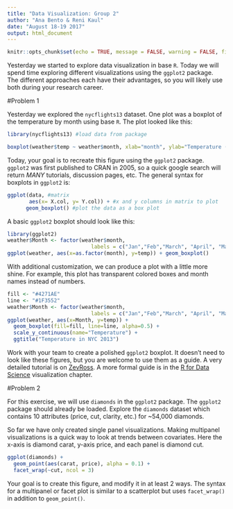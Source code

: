 ```yaml
---
title: "Data Visualization: Group 2"
author: "Ana Bento & Reni Kaul"
date: "August 18-19 2017"
output: html_document
---
```


```r
knitr::opts_chunk$set(echo = TRUE, message = FALSE, warning = FALSE, fig.align = "center")
```



Yesterday we started to explore data visualization in base `R`. Today we will spend time exploring different visualizations using the `ggplot2` package. The different approaches each have their advantages, so you will likely use both during your research career. 



#Problem 1

  Yesterday we explored the `nycflights13` dataset. One plot was a boxplot of the temperature by month using base `R`. The plot looked like this:
  
```r
library(nycflights13) #load data from package

boxplot(weather$temp ~ weather$month, xlab="month", ylab="Temperature (F)" ) #instead of assigning x and y values, you can use the syntax y ~ x
```


Today, your goal is to recreate this figure using the `ggplot2` package.  `ggplot2` was first published to CRAN in 2005, so a quick google search will return *MANY* tutorials, discussion pages, etc.  The general syntax for boxplots in `ggplot2` is:

```r
ggplot(data, #matrix
       aes(x= X.col, y= Y.col)) + #x and y columns in matrix to plot
      geom_boxplot() #plot the data as a box plot
```


A basic `ggplot2` boxplot should look like this:

```r
library(ggplot2)
weather$Month <- factor(weather$month,
                           labels = c("Jan","Feb","March", "April", "May", "Jun", "Jul", "Aug", "Sep", "Oct", "Nov", "Dec"))
ggplot(weather, aes(x=as.factor(month), y=temp)) + geom_boxplot()

```

With additional customization, we can produce a plot with a little more shine. For example, this plot has transparent colored boxes and month names instead of numbers. 

```r
fill <- "#4271AE"
line <- "#1F3552"
weather$Month <- factor(weather$month,
                           labels = c("Jan","Feb","March", "April", "May", "Jun", "Jul", "Aug", "Sep", "Oct", "Nov", "Dec"))
ggplot(weather, aes(x=Month, y=temp)) + 
  geom_boxplot(fill=fill, line=line, alpha=0.5) +
  scale_y_continuous(name="Temperature") +
  ggtitle("Temperature in NYC 2013")

```

Work with your team to create a polished `ggplot2` boxplot. It doesn't need to look like these figures, but you are welcome to use them as a guide. A very detailed tutorial is on [ZevRoss](http://zevross.com/blog/2014/08/04/beautiful-plotting-in-r-a-ggplot2-cheatsheet-3/). A more formal guide is in the [R for Data Science](http://r4ds.had.co.nz/data-visualisation.html) visualization chapter. 

#Problem 2

For this exercise, we will use `diamonds` in the `ggplot2` package. The `ggplot2` package should already be loaded. Explore the `diamonds` dataset which contains 10 attributes (price, cut, clarity, etc.) for ~54,000 diamonds. 

So far we have only created single panel visualizations. Making multipanel visualizations is a quick way to look at trends between covariates. Here the x-axis is diamond carat, y-axis price, and each panel is diamond cut.  

```r
ggplot(diamonds) +
  geom_point(aes(carat, price), alpha = 0.1) +
  facet_wrap(~cut, ncol = 3)
```


Your goal is to create this figure, and modify it in at least 2 ways. The syntax for a multipanel or facet plot is similar to a scatterplot but uses `facet_wrap()` in addition to `geom_point()`. 
